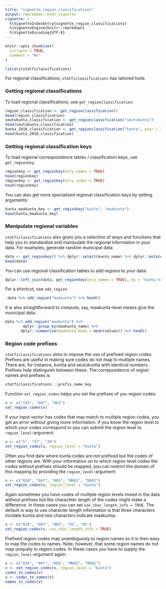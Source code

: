 ```yaml
---
title: "vignette_region_classifications"
output: rmarkdown::html_vignette
vignette: >
  %\VignetteIndexEntry{vignette_region_classifications}
  %\VignetteEngine{knitr::rmarkdown}
  %\VignetteEncoding{UTF-8}
---
```


```r
knitr::opts_chunk$set(
  collapse = TRUE,
  comment = "#>"
)
```

```r
library(statficlassifications)
```

For regional classifications, `statficlassifications` has tailored tools.

### Getting regional classifications

To load regional classifications, use `get_regionclassification`:

```r
region_classification <- get_regionclassification()
head(region_classification)
seutukunta_classification <- get_regionclassification("seutukunta")
head(seutukunta_classification)
kunta_2010_classification <- get_regionclassification("kunta", year = 2010)
head(kunta_2010_classification)
```


### Getting regional classification keys

To load regional correspondence tables / classification keys, use `get_regionkey`:

```r
regionkey <- get_regionkey(only_names = TRUE)
head(regionkey)
regionkey <- get_regionkey(only_codes = TRUE)
head(regionkey)
```

You can also get more specialised regional classification keys by setting arguments:

```r
kunta_maakunta_key <- get_regionkey("kunta", "maakunta")
head(kunta_maakunta_key)
```

### Manipulate regional variables

`statficlassifications` also gives you a selection of ways and functions that help you to standardize and manipulate the regional information in your data. For examples, generate random municipal data:

```r
data <- get_regionkey() %>% dplyr::select(kunta_name) %>% dplyr::mutate(values = rnorm(dplyr::n()))
head(data)
```

You can use regional classification tables to add regions to your data:

```r
dplyr::left_join(data, get_regionkey(only_names = TRUE), by = "kunta_name") %>% head()
```

For a shortcut, use `add_region`:

```r
 data %>% add_region("maakunta") %>% head()
```


It is also straightforward to compute, say, maakunta-level means give the municipal data. 

```r
data %>% add_region("maakunta") %>% 
        dplyr::group_by(maakunta_name) %>%
       dplyr::summarize(maakunta_mean = mean(values)) %>% head()
```

### Region code prefixes

`statficlassifications` aims to impose the use of prefixed region codes. Prefixes are useful in making sure codes do not map to multiple names. There are, for instance, kuntia and seutukuntia with identical numbers. Prefixes help distinguish between these. The correpondence of region names and prefixes is

```r
statficlassifications:::prefix_name_key
```

Function `set_region_codes` helps you set the prefixes of you region codes:

```r
v <- c("191", "047", "063")
set_region_codes(v)
```

If your input vector has codes that may match to multiple region codes, you get an error without giving more information. If you know the region level to which your codes correspond to you can submit the region level to `region_level`-argument.

```r
v <- c("5", "47", "20")
set_region_codes(v, region_level = "kunta")
```

Often you find data where kunta codes are not prefixed but the codes of other regions are. With your information on to which region level codes the codes without prefixes should be mapped, you can restrict the domain of this mapping by providing the `region_level`-argument:

```r
v <- c("020", "047", "005", "MK01", "MK02")
set_region_codes(v, region_level = "kunta")
```

Again sometimes you have codes of multiple region levels mixed in the data without prefixes but the charachter length of the codes might make a difference. In these cases you can set `use_char_length_info = TRUE`. The default is way to use character length information is that three characters incidate kuntia and two characters indicate maakuntia.

```r
v <- c("020", "047", "005", "01", "02")
set_region_codes(v, use_char_length_info = TRUE)
```

Prefixed region codes map unambiguosly to region names so it is then easy to map the codes to names. Note, however, that some region names do not map uniquely to region codes. In these cases you have to supply the `region_level`-argument again.

```r

v <- c("020", "047", "005", "MK01", "MK02")
v <- set_region_codes(v, region_level = "kunta")
codes_to_names(v)
v <- codes_to_names(v)
names_to_codes(v)
```

